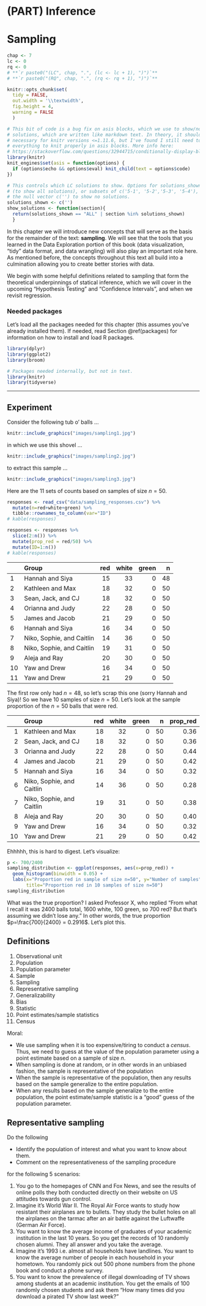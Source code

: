 # (PART) Inference {-} 

# Sampling {#sampling}

```r
chap <- 7
lc <- 0
rq <- 0
# **`r paste0("(LC", chap, ".", (lc <- lc + 1), ")")`**
# **`r paste0("(RQ", chap, ".", (rq <- rq + 1), ")")`**

knitr::opts_chunk$set(
  tidy = FALSE, 
  out.width = '\\textwidth', 
  fig.height = 4,
  warning = FALSE
  )

# This bit of code is a bug fix on asis blocks, which we use to show/not show LC
# solutions, which are written like markdown text. In theory, it shouldn't be
# necessary for knitr versions <=1.11.6, but I've found I still need to for
# everything to knit properly in asis blocks. More info here: 
# https://stackoverflow.com/questions/32944715/conditionally-display-block-of-markdown-text-using-knitr
library(knitr)
knit_engines$set(asis = function(options) {
  if (options$echo && options$eval) knit_child(text = options$code)
})

# This controls which LC solutions to show. Options for solutions_shown: "ALL"
# (to show all solutions), or subsets of c('5-1', '5-2','5-3', '5-4'), including
# the null vector c('') to show no solutions.
solutions_shown <- c('')
show_solutions <- function(section){
  return(solutions_shown == "ALL" | section %in% solutions_shown)
  }
```

In this chapter we will introduce new concepts that will serve as the basis for the remainder of the text:  **sampling**.  We will see that the tools that you learned in the Data Exploration portion of this book (data visualization, "tidy" data format, and data wrangling) will also play an important role here.  As mentioned before, the concepts throughout this text all build into a culmination allowing you to create better stories with data.

We begin with some helpful definitions related to sampling that form the theoretical underpinnings of statical inference, which we will cover in the upcoming "Hypothesis Testing" and "Confidence Intervals", and when we revisit regression. 



### Needed packages {-}

Let's load all the packages needed for this chapter (this assumes you've already installed them). If needed, read Section \@ref(packages) for information on how to install and load R packages.

```r
library(dplyr)
library(ggplot2)
library(broom)
```

```r
# Packages needed internally, but not in text.
library(knitr)
library(tidyverse)
```

---

## Experiment

Consider the following tub o' balls ...

```r
knitr::include_graphics("images/sampling1.jpg")
```

in which we use this shovel ...

```r
knitr::include_graphics("images/sampling2.jpg")
```

to extract this sample ...

```r
knitr::include_graphics("images/sampling3.jpg")
```


Here are the 11 sets of counts based on samples of size $n=50$.


```r
responses <- read_csv("data/sampling_responses.csv") %>% 
  mutate(n=red+white+green) %>% 
  tibble::rownames_to_column(var="ID")
# kable(responses)

responses <- responses %>%
  slice(2:n()) %>%
  mutate(prop_red = red/50) %>% 
  mutate(ID=1:n())
# kable(responses)
```


| |Group                     | red| white| green|  n|
|:------------|:-------------------------|---:|-----:|-----:|--:|
|1            |Hannah and Siya           |  15|    33|     0| 48|
|2            |Kathleen and Max          |  18|    32|     0| 50|
|3            |Sean, Jack, and CJ        |  18|    32|     0| 50|
|4            |Orianna and Judy          |  22|    28|     0| 50|
|5            |James and Jacob           |  21|    29|     0| 50|
|6            |Hannah and Siya           |  16|    34|     0| 50|
|7            |Niko, Sophie, and Caitlin |  14|    36|     0| 50|
|8            |Niko, Sophie, and Caitlin |  19|    31|     0| 50|
|9            |Aleja and Ray             |  20|    30|     0| 50|
|10           |Yaw and Drew              |  16|    34|     0| 50|
|11           |Yaw and Drew              |  21|    29|     0| 50|

The first row only had $n=48$, so let's scrap this one (sorry Hannah and Siya)!
So we have 10 samples of size $n=50$. Let's look at the sample proportion of the $n=50$
balls that were red.

| |Group                     | red| white| green|  n| prop_red|
|--:|:-------------------------|---:|-----:|-----:|--:|--------:|
|  1|Kathleen and Max          |  18|    32|     0| 50|     0.36|
|  2|Sean, Jack, and CJ        |  18|    32|     0| 50|     0.36|
|  3|Orianna and Judy          |  22|    28|     0| 50|     0.44|
|  4|James and Jacob           |  21|    29|     0| 50|     0.42|
|  5|Hannah and Siya           |  16|    34|     0| 50|     0.32|
|  6|Niko, Sophie, and Caitlin |  14|    36|     0| 50|     0.28|
|  7|Niko, Sophie, and Caitlin |  19|    31|     0| 50|     0.38|
|  8|Aleja and Ray             |  20|    30|     0| 50|     0.40|
|  9|Yaw and Drew              |  16|    34|     0| 50|     0.32|
| 10|Yaw and Drew              |  21|    29|     0| 50|     0.42|


Ehhhhh, this is hard to digest. Let's visualize:

```r
p <- 700/2400
sampling_distribution <- ggplot(responses, aes(x=prop_red)) +
  geom_histogram(binwidth = 0.05) +
  labs(x="Proportion red in sample of size n=50", y="Number of samples",
       title="Proportion red in 10 samples of size n=50")
sampling_distribution
```

What was the true proportion? I asked Professor X, who replied "From what I recall it was 2400 balls total, 1600 white, 100 green, so 700 red? But that's assuming we didn't lose any." In other words, the true proportion $p=\frac{700}{2400} = 0.2916$. Let's plot this.



## Definitions

1. Observational unit
1. Population
1. Population parameter
1. Sample
1. Sampling
1. Representative sampling
1. Generalizability
1. Bias
1. Statistic
1. Point estimates/sample statistics
1. Census

Moral:

* We use sampling when it is too expensive/tiring to conduct a *census*. Thus, we
need to guess at the value of the population parameter using a point estimate
based on a sample of size $n$.
* When sampling is done at random, or in other words in an unbiased fashion, the
sample is representative of the population
* When the sample is representative of the population, then any results based on 
the sample generalize to the entire population. 
* When any results based on the sample generalize to the entire population, the
point estimate/sample statistic is a "good" guess of the population parameter.


## Representative sampling

Do the following

* Identify the population of interest and what you want to know about them.
* Comment on the representativeness of the sampling procedure

for the following 5 scenarios:

1. You go to the homepages of CNN and Fox News, and see the results of online polls they both conducted directly on their website on US attitudes towards gun control.
1. Imagine it's World War II. The Royal Air Force wants to study how resistant their airplanes are to bullets. They study the bullet holes on all the airplanes on the tarmac after an air battle against the Luftwaffe (German Air Force).
1. You want to know the average income of graduates of your academic institution in the last 10 years.  So you get the records of 10 randomly chosen alumni.  They all answer and you take the average.
1. Imagine it's 1993 i.e. almost all households have landlines.  You want to know the average number of people in each household in your hometown.  You randomly pick out 500 phone numbers from the phone book and conduct a phone survey.
1. You want to know the prevalence of illegal downloading of TV shows among students at an academic institution.  You get the emails of 100 randomly chosen students and ask them "How many times did you download a pirated TV show last week?"







